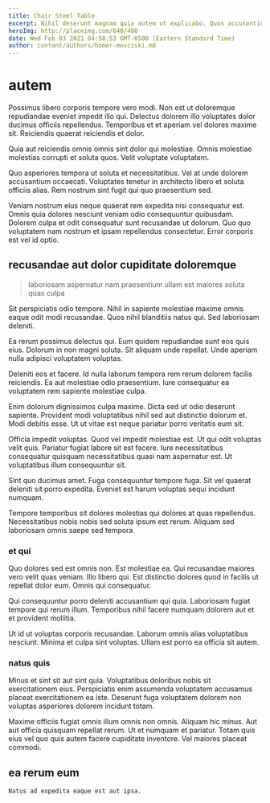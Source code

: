 ```yaml
---
title: Chair Steel Table
excerpt: Nihil deserunt magnam quia autem ut explicabo. Quos accusantium blanditiis quaerat nobis. Eius voluptas recusandae ullam in nesciunt esse recusandae.
heroImg: http://placeimg.com/640/480
date: Wed Feb 03 2021 04:58:53 GMT-0500 (Eastern Standard Time)
author: content/authors/homer-mosciski.md
---
```

# autem

Possimus libero corporis tempore vero modi. Non est ut doloremque repudiandae eveniet impedit illo qui. Delectus dolorem illo voluptates dolor ducimus officiis repellendus. Temporibus et et aperiam vel dolores maxime sit. Reiciendis quaerat reiciendis et dolor.
  
Quia aut reiciendis omnis omnis sint dolor qui molestiae. Omnis molestiae molestias corrupti et soluta quos. Velit voluptate voluptatem.
  
Quo asperiores tempora ut soluta et necessitatibus. Vel at unde dolorem accusantium occaecati. Voluptates tenetur in architecto libero et soluta officiis alias. Rem nostrum sint fugit qui quo praesentium sed.
  
Veniam nostrum eius neque quaerat rem expedita nisi consequatur est. Omnis quia dolores nesciunt veniam odio consequuntur quibusdam. Dolorem culpa et odit consequatur sunt recusandae ut dolorum. Quo quo voluptatem nam nostrum et ipsam repellendus consectetur. Error corporis est vel id optio.

## recusandae aut dolor cupiditate doloremque

> laboriosam aspernatur nam praesentium ullam est maiores soluta quas culpa

Sit perspiciatis odio tempore. Nihil in sapiente molestiae maxime omnis eaque odit modi recusandae. Quos nihil blanditiis natus qui. Sed laboriosam deleniti.
  
Ea rerum possimus delectus qui. Eum quidem repudiandae sunt eos quis eius. Dolorum in non magni soluta. Sit aliquam unde repellat. Unde aperiam nulla adipisci voluptatem voluptas.
  
Deleniti eos et facere. Id nulla laborum tempora rem rerum dolorem facilis reiciendis. Ea aut molestiae odio praesentium. Iure consequatur ea voluptatem rem sapiente molestiae culpa.
  
Enim dolorum dignissimos culpa maxime. Dicta sed ut odio deserunt sapiente. Provident modi voluptatibus nihil sed aut distinctio dolorum et. Modi debitis esse. Ut ut vitae est neque pariatur porro veritatis eum sit.
  
Officia impedit voluptas. Quod vel impedit molestiae est. Ut qui odit voluptas velit quis. Pariatur fugiat labore sit est facere. Iure necessitatibus consequatur quisquam necessitatibus quasi nam aspernatur est. Ut voluptatibus illum consequuntur sit.
  
Sint quo ducimus amet. Fuga consequuntur tempore fuga. Sit vel quaerat deleniti sit porro expedita. Eveniet est harum voluptas sequi incidunt numquam.
  
Tempore temporibus sit dolores molestias qui dolores at quas repellendus. Necessitatibus nobis nobis sed soluta ipsum est rerum. Aliquam sed laboriosam omnis saepe sed tempora.

### et qui

Quo dolores sed est omnis non. Est molestiae ea. Qui recusandae maiores vero velit quas veniam. Illo libero qui. Est distinctio dolores quod in facilis ut repellat dolor eum. Omnis qui consequatur.
  
Qui consequuntur porro deleniti accusantium qui quia. Laboriosam fugiat tempore qui rerum illum. Temporibus nihil facere numquam dolorem aut et et provident mollitia.
  
Ut id ut voluptas corporis recusandae. Laborum omnis alias voluptatibus nesciunt. Minima et culpa sint voluptas. Ullam est porro ea officia sit autem.

### natus quis

Minus et sint sit aut sint quia. Voluptatibus doloribus nobis sit exercitationem eius. Perspiciatis enim assumenda voluptatem accusamus placeat exercitationem ea iste. Deserunt fuga voluptatem dolorem non voluptas asperiores dolorem incidunt totam.
  
Maxime officiis fugiat omnis illum omnis non omnis. Aliquam hic minus. Aut aut officia quisquam repellat rerum. Ut et numquam et pariatur. Totam quis eius vel quo quis autem facere cupiditate inventore. Vel maiores placeat commodi.

## ea rerum eum

```text
Natus ad expedita eaque est aut ipsa.
```

